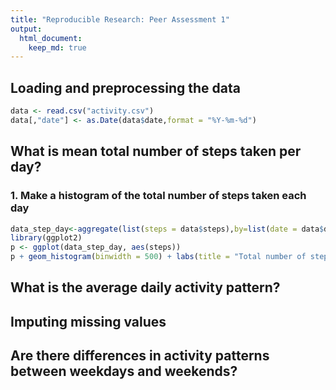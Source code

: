 ```yaml
---
title: "Reproducible Research: Peer Assessment 1"
output: 
  html_document:
    keep_md: true
---
```



## Loading and preprocessing the data
```r
data <- read.csv("activity.csv")
data[,"date"] <- as.Date(data$date,format = "%Y-%m-%d")
```

## What is mean total number of steps taken per day?
### 1. Make a histogram of the total number of steps taken each day
```r
data_step_day<-aggregate(list(steps = data$steps),by=list(date = data$date),FUN=sum,na.rm=TRUE)
library(ggplot2)
p <- ggplot(data_step_day, aes(steps))
p + geom_histogram(binwidth = 500) + labs(title = "Total number of steps taken per day",x = "Steps", y = "Count")
```


## What is the average daily activity pattern?



## Imputing missing values



## Are there differences in activity patterns between weekdays and weekends?
